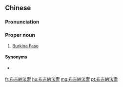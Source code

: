 ==Chinese==
{{zh-forms|s=布吉纳法索|gloss=-}}

===Pronunciation===
{{zh-pron
|m=Bùjínà Fǎsuǒ
|c=bou3 gat1 naap6 faat3 sok3
|cat=pn
}}

===Proper noun===
{{zh-proper noun}}

# {{lb|zh|Taiwan}} [[Burkina Faso]]

====Synonyms====
* {{qualifier|Mainland China}} {{zh-l|布基納法索}}

{{zh-cat|Countries}}

[[fr:布吉納法索]]
[[hu:布吉納法索]]
[[mg:布吉納法索]]
[[pt:布吉納法索]]